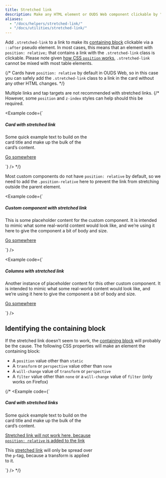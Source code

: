 ```yaml
---
title: Stretched link
description: Make any HTML element or OUDS Web component clickable by "stretching" a nested link via CSS.
aliases:
  - "/docs/helpers/stretched-link/"
  - "/docs/utilities/stretched-link/"
---
```


Add `.stretched-link` to a link to make its [containing block](https://developer.mozilla.org/en-US/docs/Web/CSS/Containing_block) clickable via a `::after` pseudo element. In most cases, this means that an element with `position: relative;` that contains a link with the `.stretched-link` class is clickable. Please note given [how CSS `position` works](https://www.w3.org/TR/CSS21/visuren.html#propdef-position), `.stretched-link` cannot be mixed with most table elements.

{/* Cards have `position: relative` by default in OUDS Web, so in this case you can safely add the `.stretched-link` class to a link in the card without any other HTML changes. */}

Multiple links and tap targets are not recommended with stretched links.
{/* However, some `position` and `z-index` styles can help should this be required.

<Example code={`<div class="card" style="width: 18rem;">
    <Placeholder width="100%" height="180" class="card-img-top" text="false" title="Card image cap" />
    <div class="card-body">
      <h5 class="card-title">Card with stretched link</h5>
      <p class="card-text">Some quick example text to build on the card title and make up the bulk of the card’s content.</p>
      <a href="#" class="btn btn-strong stretched-link">Go somewhere</a>
    </div>
  </div>`} /> */}

Most custom components do not have `position: relative` by default, so we need to add the `.position-relative` here to prevent the link from stretching outside the parent element.

<Example code={`<div class="d-flex position-relative">
    <Placeholder width="144" height="144" class="flex-shrink-0 me-lg" text="false" title="Generic placeholder image" />
    <div>
      <h5 class="mt-none">Custom component with stretched link</h5>
      <p>This is some placeholder content for the custom component. It is intended to mimic what some real-world content would look like, and we’re using it here to give the component a bit of body and size.</p>
      <a href="#" class="stretched-link">Go somewhere</a>
    </div>
  </div>`} />

<Example code={`<div class="row g-none bg-secondary position-relative">
    <div class="col-md-6 mb-md-none p-md-2xl">
      <Placeholder width="100%" height="200" class="w-100" text="false" title="Generic placeholder image" />
    </div>
    <div class="col-md-6 p-2xl ps-md-none">
      <h5 class="mt-none">Columns with stretched link</h5>
      <p>Another instance of placeholder content for this other custom component. It is intended to mimic what some real-world content would look like, and we’re using it here to give the component a bit of body and size.</p>
      <a href="#" class="stretched-link">Go somewhere</a>
    </div>
  </div>`} />

## Identifying the containing block

If the stretched link doesn’t seem to work, the [containing block](https://developer.mozilla.org/en-US/docs/Web/CSS/Containing_block#Identifying_the_containing_block) will probably be the cause. The following CSS properties will make an element the containing block:

- A `position` value other than `static`
- A `transform` or `perspective` value other than `none`
- A `will-change` value of `transform` or `perspective`
- A `filter` value other than `none` or a `will-change` value of `filter` (only works on Firefox)

{/* <Example code={`<div class="card" style="width: 18rem;">
    <Placeholder width="100%" height="180" class="card-img-top" text="false" title="Card image cap" />
    <div class="card-body">
      <h5 class="card-title">Card with stretched links</h5>
      <p class="card-text">Some quick example text to build on the card title and make up the bulk of the card’s content.</p>
      <p class="card-text">
        <a href="#" class="stretched-link text-status-negative" style="position: relative;">Stretched link will not work here, because <code>position: relative</code> is added to the link</a>
      </p>
      <p class="card-text bg-secondary" style="transform: rotate(0);">
        This <a href="#" class="text-status-warning stretched-link">stretched link</a> will only be spread over the <code>p</code>-tag, because a transform is applied to it.
      </p>
    </div>
  </div>`} /> */}
